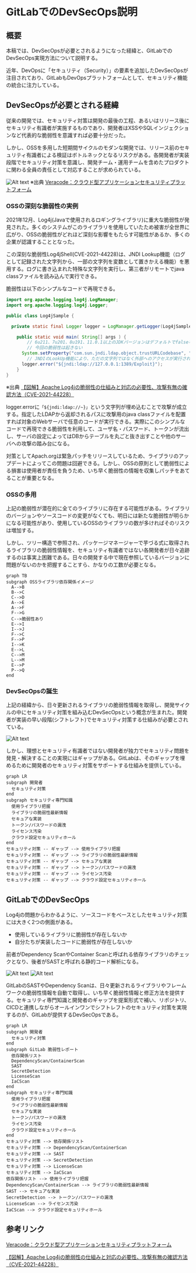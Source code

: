 # GitLabでのDevSecOps説明

## 概要

本稿では、DevSecOpsが必要とされるようになった経緯と、GitLabでのDevSecOps実現方法について説明する。

近年、DevOpsに「セキュリティ（Security）」の要素を追加したDevSecOpsが注目されており、GitLabもDevOpsプラットフォームとして、セキュリティ機能の統合に注力している。

## DevSecOpsが必要とされる経緯

従来の開発では、セキュリティ対策は開発の最後の工程、あるいはリリース後にセキュリティ有識者が実施するものであり、開発者はXSSやSQLインジェクションなど代表的な脆弱性を意識すれば必要十分だった。

しかし、OSSを多用した短期間サイクルのモダンな開発では、リリース前のセキュリティ有識者による検証はボトルネックとなるリスクがある。各開発者が実装段階でセキュリティ対策を意識し、開発チーム・運用チームを含めたプロダクトに関わる全員の責任として対応することが求められている。

![Alt text](img/shiftleft.png)
※出典 [Veracode：クラウド型アプリケーションセキュリティプラットフォーム](https://f2ff.jp/2021/interop/exhibitor/show.php?id=702&lang=ja)

### OSSの深刻な脆弱性の実例

2021年12月、Log4j(Javaで使用されるロギングライブラリ)に重大な脆弱性が発見された。多くのシステムがこのライブラリを使用していたため被害が全世界に広がり、OSSの脆弱性がどれほど深刻な影響をもたらす可能性があるか、多くの企業が認識することとなった。

この深刻な脆弱性Log4jShell(CVE-2021-44228)は、JNDI Lookup機能（ログとして記録された文字列から、一部の文字列を変数として置きかえる機能）を悪用する。ログに書き込まれた特殊な文字列を実行し、第三者がリモートでjava classファイルを読み込んで実行できる。

脆弱性は以下のシンプルなコードで再現できる。

```java
import org.apache.logging.log4j.LogManager;
import org.apache.logging.log4j.Logger;

public class Log4jSample {

  private static final Logger logger = LogManager.getLogger(Log4jSample.class);

    public static void main( String[] args ) {
        // 6u211、7u201、8u191、11.0.1以上のJDKバージョンはデフォルトでfalseなので
        // 今回の脆弱性は起きない
      System.setProperty("com.sun.jndi.ldap.object.trustURLCodebase", "true");
        // JNDIのLookUp機能により、ただの文字列ではなく外部へのアクセスが実行されてしまう
      logger.error("${jndi:ldap://127.0.0.1:1389/Exploit}");
    }
}
```

※出典 [【図解】Apache Log4jの脆弱性の仕組みと対応の必要性、攻撃有無の確認方法（CVE-2021-44228）](https://amg-solution.jp/blog/27313)

logger.errorに`「${jndi:ldap://~}」`という文字列が埋め込むことで攻撃が成立する。指定したLDAPから返却されるパスに攻撃用のjava classファイルを配置すれば対象のWebサーバで任意のコードが実行できる。実際にこのシンプルなコードで再現できる脆弱性を利用して、ユーザ名・パスワード、トークンが流出し、サーバの設定によってはDBからテーブルを丸ごと抜き出すことや他のサーバへの攻撃の踏み台になる。

対策としてApach.orgは緊急パッチをリリースしているため、ライブラリのアップデートによってこの問題は回避できる。しかし、OSSの原則として脆弱性による損害は使用者が責任を負うため、いち早く脆弱性の情報を収集しパッチをあてることが重要となる。

### OSSの多用

上記の脆弱性が潜在的に全てのライブラリに存在する可能性がある。ライブラリのバージョンやソースコードの変更がなくても、明日には新たな脆弱性が明らかになる可能性があり、使用しているOSSのライブラリの数が多ければそのリスクは増加する。

しかし、ツリー構造で参照され、パッケージマネージャーで芋づる式に取得されるライブラリの脆弱性情報を、セキュリティ有識者ではない各開発者が日々追跡するのは事実上困難である。日々の開発する中で現在参照しているバージョンに問題がないのかを把握することすら、かなりの工数が必要となる。

```mermaid
graph TB
subgraph OSSライブラリ依存関係イメージ
  A-->B
  B-->C
  C-->D
  A-->E
  A-->F
  F-->G
  C-->脆弱性あり
  E-->I
  I-->J
  F-->C
  F-->P
  I-->K
  E-->L
  C-->M
  L-->M
  E-->P
  P-->Q
end
```

### DevSecOpsの誕生

上記の経緯から、日々更新されるライブラリの脆弱性情報を取得し、開発サイクルの中にセキュリティ対策を組み込むDevSecOpsという概念が生まれた。開発者が実装の早い段階(シフトレフト)でセキュリティ対策する仕組みが必要とされている。

![Alt text](img/devsecops_lifecycle.png)

しかし、理想とセキュリティ有識者ではない開発者が独力でセキュリティ問題を発見・解決することの実現にはギャップがある。GitLabは、そのギャップを埋めるために開発者のセキュリティ対策をサポートする仕組みを提供している。

```mermaid
graph LR
subgraph 開発者
  セキュリティ対策
end
subgraph セキュリティ専門知識
  使用ライブラリ把握
  ライブラリの脆弱性最新情報
  セキュアな実装
  トークン/パスワードの漏洩
  ライセンス汚染
  クラウド設定セキュリティホール
end
セキュリティ対策 -- ギャップ --> 使用ライブラリ把握
セキュリティ対策 -- ギャップ --> ライブラリの脆弱性最新情報
セキュリティ対策 -- ギャップ --> セキュアな実装
セキュリティ対策 -- ギャップ --> トークン/パスワードの漏洩
セキュリティ対策 -- ギャップ --> ライセンス汚染
セキュリティ対策 -- ギャップ --> クラウド設定セキュリティホール
```

## GitLabでのDevSecOps

Log4jの問題からわかるように、ソースコードをベースとしたセキュリティ対策には大きく2つの側面がある。

- 使用しているライブラリに脆弱性が存在しないか
- 自分たちが実装したコードに脆弱性が存在しないか

前者がDependency ScanやContainer Scanと呼ばれる依存ライブラリのチェックとなり、後者がSASTと呼ばれる静的コード解析になる。

![Alt text](img/gitlab_cicd_devsecops.png)
![Alt text](img/gitlab_securitydashboard.png)

GitLabのSASTやDependency Scanは、日々更新されるライブラリやフレームワークの脆弱性情報を自動で取得し、いち早く脆弱性情報と修正方法を提供する。セキュリティ専門知識と開発者のギャップを提案形式で補い、リポジトリ、CICDと連携しながらオールインワンでシフトレフトのセキュリティ対策を実現するのが、GitLabが提供するDevSecOpsである。

```mermaid
graph LR
subgraph 開発者
  セキュリティ対策
end
subgraph GitLab 脆弱性レポート
  依存関係リスト
  DependencyScan/ContainerScan
  SAST
  SecretDetection
  LicenseScan
  IaCScan
end
subgraph セキュリティ専門知識
  使用ライブラリ把握
  ライブラリの脆弱性最新情報
  セキュアな実装
  トークン/パスワードの漏洩
  ライセンス汚染
  クラウド設定セキュリティホール
end
セキュリティ対策 --> 依存関係リスト
セキュリティ対策 --> DependencyScan/ContainerScan
セキュリティ対策 --> SAST
セキュリティ対策 --> SecretDetection
セキュリティ対策 --> LicenseScan
セキュリティ対策 --> IaCScan
依存関係リスト --> 使用ライブラリ把握
DependencyScan/ContainerScan --> ライブラリの脆弱性最新情報
SAST --> セキュアな実装
SecretDetection --> トークン/パスワードの漏洩
LicenseScan --> ライセンス汚染
IaCScan --> クラウド設定セキュリティホール
```

## 参考リンク

[Veracode：クラウド型アプリケーションセキュリティプラットフォーム](https://f2ff.jp/2021/interop/exhibitor/show.php?id=702&lang=ja)

[【図解】Apache Log4jの脆弱性の仕組みと対応の必要性、攻撃有無の確認方法（CVE-2021-44228）](https://amg-solution.jp/blog/27313)
